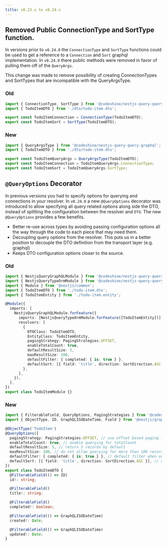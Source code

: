 ```yaml
---
title: v0.23.x to v0.24.x
---
```



## Removed Public ConnectionType and SortType function.

In versions prior to `v0.24.0` the `ConnectionType` and `SortType` functions could be used to get a reference to a
`Connection` and `Sort` graphql implementation. In `v0.24.0` there public methods were removed in favor of pulling
them off of the `QueryArgs`.

This change was made to remove possibility of creating ConnectionTypes and SortTypes that are incompatible with the
QueryArgsType.

### Old

```ts
import { ConnectionType, SortType } from '@codeshine/nestjs-query-query-graphql';
import { TodoItemDTO } from './dto/todo-item.dto';

export const TodoItemConnection = ConnectionType(TodoItemDTO);
export const TodoItemSort = SortType(TodoItemDTO);
```

### New

```ts
import { QueryArgsType } from '@codeshine/nestjs-query-query-graphql';
import { TodoItemDTO } from './dto/todo-item.dto';

export const TodoItemQueryArgs = QueryArgsType(TodoItemDTO);
export const TodoItemConnection = TodoItemQueryArgs.ConnectionType;
export const TodoItemSort = TodoItemQueryArgs.SortType;
```

## `@QueryOptions` Decorator

In previous versions you had to specify options for querying and connections in your resolver. In `v0.24.0` a new
`@QueryOptions` decorator was introduced to allow specifying all query related options along side the DTO, instead of splitting the configuration between the resolver and `DTO`. The new `@QueryOptions` provides a few benefits.

- Better re-use across types by avoiding passing configuration options all the way through the code to each piece that may need them.
- Decoupling query options from the resolver. This puts us in a better position to decouple the DTO definition from the transport layer (e.g. graphql)
- Keeps DTO configuration options closer to the source.

### Old

```ts title="todo-item.module.ts"
import { NestjsQueryGraphQLModule } from '@codeshine/nestjs-query-query-graphql';
import { NestjsQueryTypeOrmModule } from '@codeshine/nestjs-query-query-typeorm';
import { Module } from '@nestjs/common';
import { TodoItemDTO } from './todo-item.dto';
import { TodoItemEntity } from './todo-item.entity';

@Module({
  imports: [
    NestjsQueryGraphQLModule.forFeature({
      imports: [NestjsQueryTypeOrmModule.forFeature([TodoItemEntity])],
      resolvers: [
        {
          DTOClass: TodoItemDTO,
          EntityClass: TodoItemEntity,
          pagingStrategy: PagingStrategies.OFFSET,
          enableTotalCount: true,
          defaultResultSize: 5,
          maxResultSize: 100,
          defaultFilter: { completed: { is: true } },
          defaultSort: [{ field: 'title', direction: SortDirection.ASC }],
        },
      ],
    }),
  ],
})
export class TodoItemModule {}
```

### New

```ts title="todo-item.dto.ts"
import { FilterableField, QueryOptions, PagingStrategies } from '@codeshine/nestjs-query-query-graphql';
import { ObjectType, ID, GraphQLISODateTime, Field } from '@nestjs/graphql';

@ObjectType('TodoItem')
@QueryOptions({
  pagingStrategy: PagingStrategies.OFFSET, // use offset based paging for this DTO
  enableTotalCount: true, // enable querying for totalCount
  defaultResultSize: 5, // return 5 records by default
  maxResultSize: 100, // do not allow querying for more than 100 records at a time
  defaultFilter: { completed: { is: true } }, // default filter when one is not provided
  defaultSort: [{ field: 'title', direction: SortDirection.ASC }], // default sort when one is not provided.
})
export class TodoItemDTO {
  @FilterableField(() => ID)
  id!: string;

  @FilterableField()
  title!: string;

  @FilterableField()
  completed!: boolean;

  @FilterableField(() => GraphQLISODateTime)
  created!: Date;

  @FilterableField(() => GraphQLISODateTime)
  updated!: Date;
}
```
